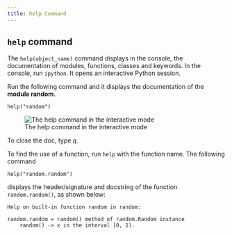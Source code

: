 ```yaml
---
title: help Command
---
```


## `help` command

The `help(object_name)` command displays in the console, the documentation of modules, functions, classes and keywords. In the console, run `ipython`. It opens an interactive Python session.

Run the following command and it displays the documentation of the **module random**.

```{}
help("random")
```

![The help command in the interactive mode](imgs/ipython_help_command.png)

::: callout-tip
To close the doc, type *q*.
:::

To find the use of a function, run `help` with the function name. The following command

```{}
help("random.random")
```

displays the header/signature and docstring of the function `random.random()`, as shown below:

```{}
Help on built-in function random in random:

random.random = random() method of random.Random instance
    random() -> x in the interval [0, 1).
```
